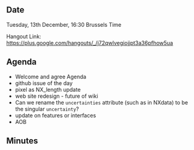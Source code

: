 ==Date==

Tuesday, 13th December, 16:30 Brussels Time

Hangout Link: https://plus.google.com/hangouts/_/j72qwlvegiojjpt3a36pfhow5ua

==Agenda==

* Welcome and agree Agenda
* github issue of the day
* pixel as NX_length update
* web site redesign - future of wiki
* Can we rename the <tt>uncertainties</tt> attribute (such as in NXdata) to be the singular <tt>uncertainty</tt>?
* update on features or interfaces
* AOB

==Minutes==